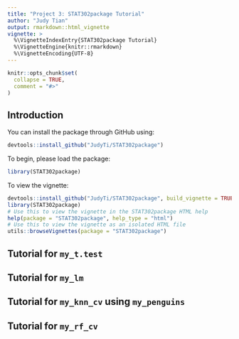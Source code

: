 ```yaml
---
title: "Project 3: STAT302package Tutorial"
author: "Judy Tian"
output: rmarkdown::html_vignette
vignette: >
  %\VignetteIndexEntry{STAT302package Tutorial}
  %\VignetteEngine{knitr::rmarkdown}
  %\VignetteEncoding{UTF-8}
---
```


```r
knitr::opts_chunk$set(
  collapse = TRUE,
  comment = "#>"
)
```

## Introduction

You can install the package through GitHub using:

``` r
devtools::install_github("JudyTi/STAT302package")
```

To begin, please load the package:

```r
library(STAT302package)
```

To view the vignette:

``` r
devtools::install_github("JudyTi/STAT302package", build_vignette = TRUE, build_opts = c())
library(STAT302package)
# Use this to view the vignette in the STAT302package HTML help
help(package = "STAT302package", help_type = "html")
# Use this to view the vignette as an isolated HTML file
utils::browseVignettes(package = "STAT302package")
```

## Tutorial for `my_t.test`

## Tutorial for `my_lm`

## Tutorial for `my_knn_cv` using `my_penguins`

## Tutorial for `my_rf_cv`
